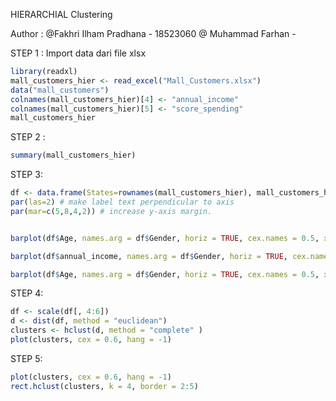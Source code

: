 
HIERARCHIAL Clustering

Author :
@Fakhri Ilham Pradhana - 18523060
@ Muhammad Farhan - <NIM>



STEP 1 :
Import data dari file xlsx
```r
library(readxl)
mall_customers_hier <- read_excel("Mall_Customers.xlsx")
data("mall_customers")
colnames(mall_customers_hier)[4] <- "annual_income"
colnames(mall_customers_hier)[5] <- "score_spending"
mall_customers_hier
```


STEP 2 :
```r
summary(mall_customers_hier)
```

STEP 3:
```r
df <- data.frame(States=rownames(mall_customers_hier), mall_customers_hier)
par(las=2) # make label text perpendicular to axis
par(mar=c(5,8,4,2)) # increase y-axis margin.


barplot(df$Age, names.arg = df$Gender, horiz = TRUE, cex.names = 0.5, xlab = "Age based on gender")
```


```r
barplot(df$annual_income, names.arg = df$Gender, horiz = TRUE, cex.names = 0.5, xlab = "Annual income based on gender")
```

```r
barplot(df$Age, names.arg = df$Gender, horiz = TRUE, cex.names = 0.5, xlab = "Score Spending based on gender")
```


STEP 4:
```r
df <- scale(df[, 4:6])
d <- dist(df, method = "euclidean")
clusters <- hclust(d, method = "complete" )
plot(clusters, cex = 0.6, hang = -1)
```


STEP 5:
```r
plot(clusters, cex = 0.6, hang = -1)
rect.hclust(clusters, k = 4, border = 2:5)
```

